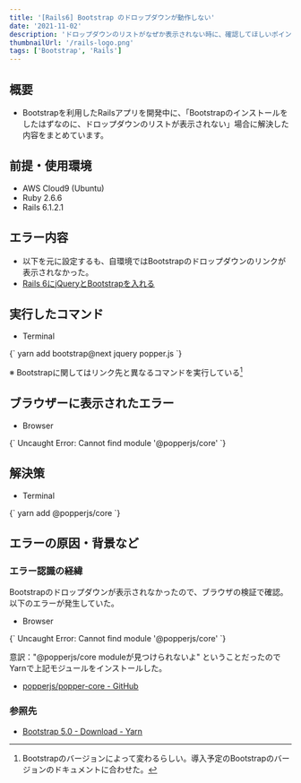 ```yaml
---
title: '[Rails6] Bootstrap のドロップダウンが動作しない'
date: '2021-11-02'
description: 'ドロップダウンのリストがなぜか表示されない時に、確認してほしいポイントをまとめました。'
thumbnailUrl: '/rails-logo.png'
tags: ['Bootstrap', 'Rails']
---
```


## 概要

- Bootstrapを利用したRailsアプリを開発中に、「Bootstrapのインストールをしたはずなのに、ドロップダウンのリストが表示されない」場合に解決した内容をまとめています。

## 前提・使用環境
- AWS Cloud9 (Ubuntu)
- Ruby 2.6.6
- Rails 6.1.2.1
## エラー内容
- 以下を元に設定するも、自環境ではBootstrapのドロップダウンのリンクが表示されなかった。
- <u><a href="https://qiita.com/kazutosato/items/d47b7705ee545de4cb1a">Rails 6にjQueryとBootstrapを入れる</a></u>

## 実行したコマンド
- Terminal
<SyntaxHighlighter language="shellscript">
  {`
    yarn add bootstrap@next jquery popper.js
  `}
</SyntaxHighlighter>

※ Bootstrapに関してはリンク先と異なるコマンドを実行している[^1]

## ブラウザーに表示されたエラー

- Browser
<SyntaxHighlighter language="shellscript">
  {`
    Uncaught Error: Cannot find module '@popperjs/core'
  `}
</SyntaxHighlighter>

## 解決策
- Terminal
<SyntaxHighlighter language="shellscript">
  {`
    yarn add @popperjs/core
  `}
</SyntaxHighlighter>

## エラーの原因・背景など
### エラー認識の経緯
Bootstrapのドロップダウンが表示されなかったので、ブラウザの検証で確認。以下のエラーが発生していた。

- Browser
<SyntaxHighlighter language="shellscript">
  {`
    Uncaught Error: Cannot find module '@popperjs/core'
  `}
</SyntaxHighlighter>

意訳："@popperjs/core moduleが見つけられないよ"
ということだったのでYarnで上記モジュールをインストールした。
- <u><a href="https://github.com/popperjs/popper-core">popperjs/popper-core - GitHub</a></u>

### 参照先
- <u><a href="https://getbootstrap.com/docs/5.0/getting-started/download/">Bootstrap 5.0 - Download - Yarn</a></u>

[^1]: Bootstrapのバージョンによって変わるらしい。導入予定のBootstrapのバージョンのドキュメントに合わせた。

